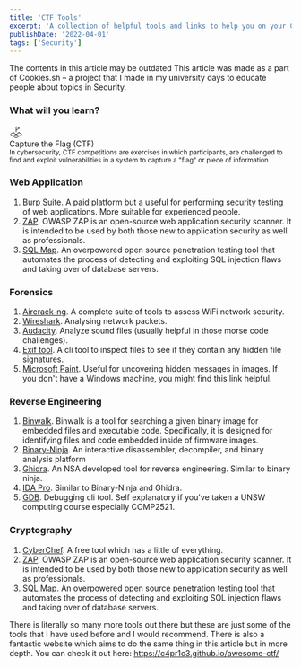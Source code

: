 ```yaml
---
title: 'CTF Tools'
excerpt: 'A collection of helpful tools and links to help you on your CTF journey.'
publishDate: '2022-04-01'
tags: ['Security']
---
```



<div className="markdown">

<div className="grid w-full my-8 items-start gap-4">
  <Alert variant="destructive" className="w-full gap-4">
    <InfoIcon className="w-5" />
    <AlertTitle className="font-semibold">
      The contents in this article may be outdated
    </AlertTitle>
    <AlertDescription>
      This article was made as a part of Cookies.sh – a project that I made in
      my university days to educate people about topics in Security.
    </AlertDescription>
  </Alert>
</div>

### What will you learn?

<div className="w-full flex flex-col md:flex-row space-between gap-4">
  <div className="w-[15rem] md:w-[25rem] flex flex-col gap-2 p-4">
    <svg
      xmlns="http://www.w3.org/2000/svg"
      width="24"
      height="24"
      viewBox="0 0 24 24"
      fill="none"
      stroke="currentColor"
      strokeWidth="2"
      strokeLinecap="round"
      strokeLinejoin="round"
      className="lucide lucide-land-plot"
    >
      <path d="m12 8 6-3-6-3v10" />
      <path d="m8 11.99-5.5 3.14a1 1 0 0 0 0 1.74l8.5 4.86a2 2 0 0 0 2 0l8.5-4.86a1 1 0 0 0 0-1.74L16 12" />
      <path d="m6.49 12.85 11.02 6.3" />
      <path d="M17.51 12.85 6.5 19.15" />
    </svg>
    <div className="text-lg font-semibold">Capture the Flag (CTF)</div>
    <small className="text-muted-foreground text-sm">
      In cybersecurity, CTF competitions are exercises in which participants,
      are challenged to find and exploit vulnerabilities in a system to capture
      a "flag" or piece of information
    </small>
  </div>
</div>

### Web Application

1. [Burp Suite](https://portswigger.net/burp). A paid platform but a useful for performing security testing of web applications. More suitable for experienced people.
2. [ZAP](https://www.zaproxy.org/). OWASP ZAP is an open-source web application security scanner. It is intended to be used by both those new to application security as well as professionals.
3. [SQL Map](https://sqlmap.org/). An overpowered open source penetration testing tool that automates the process of detecting and exploiting SQL injection flaws and taking over of database servers.

### Forensics

1. [Aircrack-ng](https://www.aircrack-ng.org/). A complete suite of tools to assess WiFi network security.
2. [Wireshark](https://www.wireshark.org/). Analysing network packets.
3. [Audacity](http://sourceforge.net/projects/audacity/). Analyze sound files (usually helpful in those morse code challenges).
4. [Exif tool](https://exiftool.org/). A cli tool to inspect files to see if they contain any hidden file signatures.
5. [Microsoft Paint](https://jspaint.app/). Useful for uncovering hidden messages in images. If you don't have a Windows machine, you might find this link helpful.

### Reverse Engineering

1. [Binwalk](https://github.com/ReFirmLabs/binwalk). Binwalk is a tool for searching a given binary image for embedded files and executable code. Specifically, it is designed for identifying files and code embedded inside of firmware images.
2. [Binary-Ninja](https://binary.ninja/). An interactive disassembler, decompiler, and binary analysis platform
3. [Ghidra](https://ghidra-sre.org/). An NSA developed tool for reverse engineering. Similar to binary ninja.
4. [IDA Pro](https://www.hex-rays.com/ida-pro/). Similar to Binary-Ninja and Ghidra.
5. [GDB](https://www.sourceware.org/gdb/). Debugging cli tool. Self explanatory if you've taken a UNSW computing course especially COMP2521.

### Cryptography

1. [CyberChef](https://gchq.github.io/CyberChef/). A free tool which has a little of everything.
2. [ZAP](https://www.zaproxy.org/). OWASP ZAP is an open-source web application security scanner. It is intended to be used by both those new to application security as well as professionals.
3. [SQL Map](https://sqlmap.org/). An overpowered open source penetration testing tool that automates the process of detecting and exploiting SQL injection flaws and taking over of database servers.

There is literally so many more tools out there but these are just some of the tools that I have used before and I would recommend. There is also a fantastic website which aims to do the same thing in this article but in more depth. You can check it out here: https://c4pr1c3.github.io/awesome-ctf/

</div>
